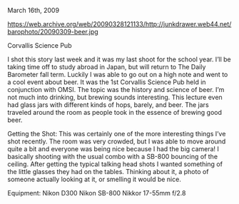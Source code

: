 March 16th, 2009 

https://web.archive.org/web/20090328121133/http://junkdrawer.web44.net/barophoto/20090309-beer.jpg

Corvallis Science Pub

I shot this story last week and it was my last shoot for the school year. I’ll be taking time off to study abroad in Japan, but will return to The Daily Barometer fall term. Luckily I was able to go out on a high note and went to a cool event about beer. It was the 1st Corvallis Science Pub held in conjunction with OMSI. The topic was the history and science of beer. I’m not much into drinking, but brewing sounds interesting. This lecture even had glass jars with different kinds of hops, barely, and beer. The jars traveled around the room as people took in the essence of brewing good beer.

Getting the Shot:
This was certainly one of the more interesting things I’ve shot recently. The room was very crowded, but I was able to move around quite a bit and everyone was being nice because I had the big camera! I basically shooting with the usual combo with a SB-800 bouncing of the ceiling. After getting the typical talking head shots I wanted something of the little glasses they had on the tables. Thinking about it, a photo of someone actually looking at it, or smelling it would be nice.

Equipment:
Nikon D300
Nikon SB-800
Nikkor 17-55mm f/2.8
